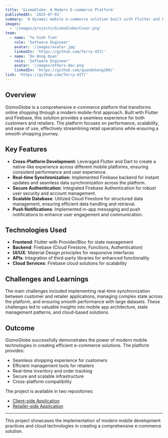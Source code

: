 ```yaml
---
title: 'GizmoGlobe: A Modern E-commerce Platform'
publishedAt: '2025-07-01'
summary: 'A dynamic mobile e-commerce solution built with Flutter and Firebase, delivering seamless shopping experiences for both customers and retailers.'
images:
  - '/images/projects/GizmoGlobe/Cover.png'
team:
  - name: 'To Vinh Tien'
    role: 'Software Engineer'
    avatar: '/images/avatar.jpg'
    linkedIn: 'https://github.com/Terry-UIT/'
  - name: 'Do Hong Quan'
    role: 'Software Engineer'
    avatar: '/images/others-dev.png'
    linkedIn: 'https://github.com/quandohong109/'
link: 'https://github.com/Terry-UIT/'
---
```


## Overview

GizmoGlobe is a comprehensive e-commerce platform that transforms online shopping through a modern mobile-first approach. Built with Flutter and Firebase, this solution provides a seamless experience for both customers and retailers. The platform focuses on performance, scalability, and ease of use, effectively streamlining retail operations while ensuring a smooth shopping journey.

## Key Features

- **Cross-Platform Development**: Leveraged Flutter and Dart to create a native-like experience across different mobile platforms, ensuring consistent performance and user experience.
- **Real-time Synchronization**: Implemented Firebase backend for instant updates and seamless data synchronization across the platform.
- **Secure Authentication**: Integrated Firebase Authentication for robust user security and account management.
- **Scalable Database**: Utilized Cloud Firestore for structured data management, ensuring efficient data handling and retrieval.
- **Push Notifications**: Implemented in-app messaging and push notifications to enhance user engagement and communication.

## Technologies Used

- **Frontend**: Flutter with Provider/Bloc for state management
- **Backend**: Firebase (Cloud Firestore, Functions, Authentication)
- **UI/UX**: Material Design principles for responsive interfaces
- **APIs**: Integration of third-party libraries for enhanced functionality
- **Cloud Services**: Firebase cloud solutions for scalability

## Challenges and Learnings

The main challenges included implementing real-time synchronization between customer and retailer applications, managing complex state across the platform, and ensuring smooth performance with large datasets. These challenges led to valuable insights into mobile app architecture, state management patterns, and cloud-based solutions.

## Outcome

GizmoGlobe successfully demonstrates the power of modern mobile technologies in creating efficient e-commerce solutions. The platform provides:

- Seamless shopping experience for customers
- Efficient management tools for retailers
- Real-time inventory and order tracking
- Secure and scalable infrastructure
- Cross-platform compatibility

The project is available in two repositories:

- [Client-side Application](https://github.com/Terry-UIT/SE121.P11-GizmoGlobe-Client_side/)
- [Retailer-side Application](https://github.com/Terry-UIT/SE121.P11-GizmoGlobe-Retailer_side/)

---

This project showcases the implementation of modern mobile development practices and cloud technologies in creating a comprehensive e-commerce solution.
